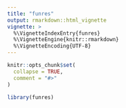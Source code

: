 ```yaml
---
title: "funres"
output: rmarkdown::html_vignette
vignette: >
  %\VignetteIndexEntry{funres}
  %\VignetteEngine{knitr::rmarkdown}
  %\VignetteEncoding{UTF-8}
---
```


```r
knitr::opts_chunk$set(
  collapse = TRUE,
  comment = "#>"
)
```

```r
library(funres)
```
